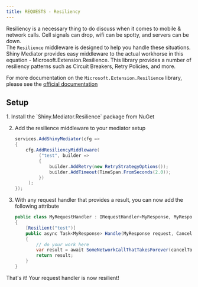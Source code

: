 ```yaml
---
title: REQUESTS - Resiliency
---
```


<NugetBadge name="Shiny.Mediator.Resilience" label="Shiny.Mediator.Resilience" />

Resiliency is a necessary thing to do discuss when it comes to mobile & network calls.  Cell signals can drop, wifi can be spotty, and servers can be down.  
The `Resilience` middleware is designed to help you handle these situations.  Shiny Mediator provides easy middleware to the actual
workhorse in this equation - Microsoft.Extension.Resilience.  This library provides a number of resiliency patterns such as Circuit Breakers, Retry Policies, and more.

For more documentation on the `Microsoft.Extension.Resilience` library, please see the [official documentation](https://learn.microsoft.com/en-us/dotnet/core/resilience/)

## Setup

<Steps>
1. Install the `Shiny.Mediator.Resilience` package from NuGet

2. Add the resilience middleware to your mediator setup

   ```csharp
   services.AddShinyMediator(cfg =>
   {
       cfg.AddResiliencyMiddleware(
            ("test", builder =>
            {
                builder.AddRetry(new RetryStrategyOptions());
                builder.AddTimeout(TimeSpan.FromSeconds(2.0));
            })
        );
   });
   ```

3. With any request handler that provides a result, you can now add the following attribute

    ```csharp
    public class MyRequestHandler : IRequestHandler<MyResponse, MyResponse>
    {
        [Resilient("test")]
        public async Task<MyResponse> Handle(MyResponse request, CancellationToken cancelToken)
        {
            // do your work here
            var result = await SomeNetworkCallThatTakesForever(cancelToken);
            return result;
        }
    }
    ```
</Steps>

That's it!  Your request handler is now resilient! 